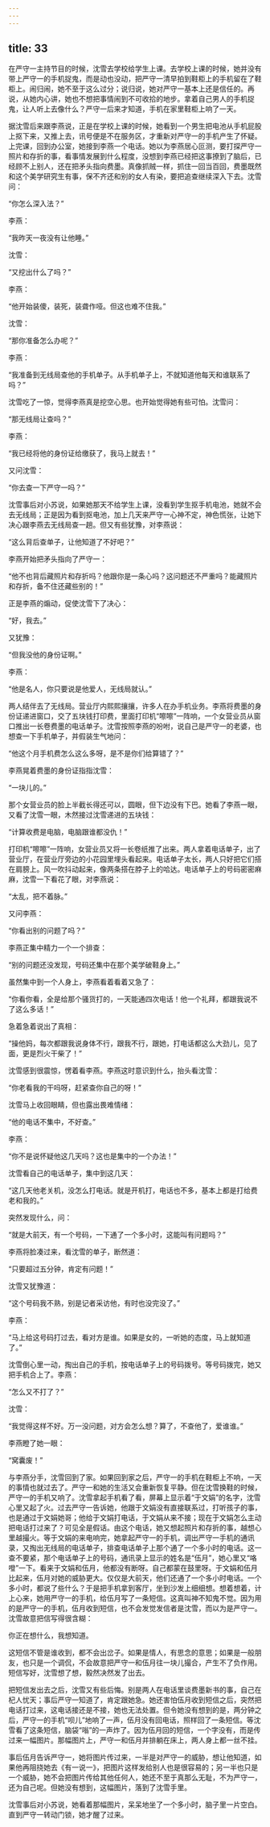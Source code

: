 ```yaml
---
---
---
```

title: 33
---




在严守一主持节目的时候，沈雪去学校给学生上课。去学校上课的时候，她并没有带上严守一的手机捉鬼，而是动也没动，把严守一清早拍到鞋柜上的手机留在了鞋柜上。闹归闹，她不至于这么过分；说归说，她对严守一基本上还是信任的。再说，从她内心讲，她也不想把事情闹到不可收拾的地步。拿着自己男人的手机捉鬼，让人听上去像什么？严守一后来才知道，手机在家里鞋柜上响了一天。

据沈雪后来跟李燕说，正是在学校上课的时候，她看到一个男生把电池从手机屁股上抠下来，又推上去，讯号便是不在服务区，才重新对严守一的手机产生了怀疑。上完课，回到办公室，她接到李燕一个电话。她以为李燕居心叵测，要打探严守一照片和存折的事，看事情发展到什么程度，没想到李燕已经把这事撩到了脑后，已经顾不上别人，还在把矛头指向费墨。真像抓贼一样，抓住一回当百回，费墨既然和这个美学研究生有事，保不齐还和别的女人有染，要把追查继续深入下去。沈雪问：

“你怎么深入法？”

李燕：

“我昨天一夜没有让他睡。”

沈雪：

“又挖出什么了吗？”

李燕：

“他开始装傻，装死，装聋作哑。但这也难不住我。”

沈雪：

“那你准备怎么办呢？”

李燕：

“我准备到无线局查他的手机单子。从手机单子上，不就知道他每天和谁联系了吗？”

沈雪吃了一惊，觉得李燕真是挖空心思。也开始觉得她有些可怕。沈雪问：

“那无线局让查吗？”

李燕：

“我已经将他的身份证给缴获了，我马上就去！”

又问沈雪：

“你去查一下严守一吗？”

沈雪事后对小苏说，如果她那天不给学生上课，没看到学生抠手机电池，她就不会去无线局；正是因为看到抠电池，加上几天来严守一心神不定，神色慌张，让她下决心跟李燕去无线局查一趟。但又有些犹豫，对李燕说：

“这么背后查单子，让他知道了不好吧？”

李燕开始把矛头指向了严守一：

“他不也背后藏照片和存折吗？他跟你是一条心吗？这问题还不严重吗？能藏照片和存折，备不住还藏些别的！”

正是李燕的煽动，促使沈雪下了决心：

“好，我去。”

又犹豫：

“但我没他的身份证啊。”

李燕：

“他是名人，你只要说是他爱人，无线局就认。”

两人结伴去了无线局。营业厅内熙熙攘攘，许多人在办手机业务。李燕将费墨的身份证递进窗口，交了五块钱打印费，里面打印机“嚓嚓”一阵响，一个女营业员从窗口推出一长卷费墨的电话单子。沈雪按照李燕的吩咐，说自己是严守一的老婆，也想查一下手机单子，并假装生气地问：

“他这个月手机费怎么这么多呀，是不是你们给算错了？”

李燕晃着费墨的身份证指指沈雪：

“一块儿的。”

那个女营业员的脸上半截长得还可以，圆眼，但下边没有下巴。她看了李燕一眼，又看了沈雪一眼，木然接过沈雪递进的五块钱：

“计算收费是电脑，电脑跟谁都没仇！”

打印机“嚓嚓”一阵响，女营业员又将一长卷纸推了出来。两人拿着电话单子，出了营业厅，在营业厅旁边的小花园里埋头看起来。电话单子太长，两人只好把它们搭在肩膀上。风一吹抖动起来，像两条搭在脖子上的哈达。电话单子上的号码密密麻麻，沈雪一下看花了眼，对李燕说：

“太乱，把不着脉。”

又问李燕：

“你看出别的问题了吗？”

李燕正集中精力一个一个排查：

“别的问题还没发现，号码还集中在那个美学破鞋身上。”

虽然集中到一个人身上，李燕看着看着又急了：

“你看你看，全是给那个骚货打的，一天能通四次电话！他一个礼拜，都跟我说不了这么多话！”

急着急着说出了真相：

“操他妈，每次都跟我说身体不行，跟我不行，跟她，打电话都这么大劲儿，见了面，更是烈火干柴了！”

沈雪感到很震惊，愣着看李燕。李燕这时意识到什么，抬头看沈雪：

“你老看我的干吗呀，赶紧查你自己的呀！”

沈雪马上收回眼睛，但也露出畏难情绪：

“他的电话不集中，不好查。”

李燕：

“你不是说怀疑他这几天吗？这也是集中的一个办法！”

沈雪看自己的电话单子，集中到这几天：

“这几天他老关机，没怎么打电话。就是开机打，电话也不多，基本上都是打给费老和我的。”

突然发现什么，问：

“就是大前天，有一个号码，一下通了一个多小时，这能叫有问题吗？”

李燕将脸凑过来，看沈雪的单子，断然道：

“只要超过五分钟，肯定有问题！”

沈雪又犹豫道：

“这个号码我不熟，别是记者采访他，有时也没完没了。”

李燕：

“马上给这号码打过去，看对方是谁。如果是女的，一听她的态度，马上就知道了。”

沈雪倒心里一动，掏出自己的手机，按电话单子上的号码拨号。等号码拨完，她又把手机合上了。李燕：

“怎么又不打了？”

沈雪：

“我觉得这样不好。万一没问题，对方会怎么想？算了，不查他了，爱谁谁。”

李燕瞪了她一眼：

“窝囊废！”

与李燕分手，沈雪回到了家。如果回到家之后，严守一的手机在鞋柜上不响，一天的事情也就过去了。严守一和她的生活又会重新恢复平静。但在沈雪换鞋的时候，严守一的手机又响了。沈雪拿起手机看了看，屏幕上显示着“于文娟”的名字，沈雪心里又起了火。过去严守一告诉她，他跟于文娟没有直接联系过，打听孩子的事，也是通过于文娟她哥；他给于文娟打电话，于文娟从来不接；现在于文娟怎么主动把电话打过来了？可见全是假话。由这个电话，她又想起照片和存折的事，越想心里越撮火。等于文娟的来电响完，她拿起严守一的手机，调出严守一手机的通讯录，又掏出无线局的电话单子，排查电话单子上那个通了一个多小时的电话。这一查不要紧，那个电话单子上的号码，通讯录上显示的姓名是“伍月”，她心里又“咯噔”一下。看来于文娟和伍月，他都没有断呀。自己都蒙在鼓里呀。于文娟和伍月比起来，伍月对她的威胁更大。仅仅是大前天，他们还通了一个多小时电话。一个多小时，都说了些什么？于是把手机拿到客厅，坐到沙发上细细想。想着想着，计上心来，她用严守一的手机，给伍月写了一条短信。这真叫神不知鬼不觉。因为用的是严守一的手机，伍月收到短信，也不会发觉发信者是沈雪，而以为是严守一。沈雪故意把信写得很含糊：

你正在想什么，我想知道。

这短信不管是谁收到，都不会出岔子。如果是情人，有思念的意思；如果是一般朋友，也只是一个调侃，不会故意把严守一和伍月往一块儿撮合，产生不了负作用。短信写好，沈雪想了想，毅然决然发了出去。

把短信发出去之后，沈雪又有些后悔。别是两人在电话里谈费墨新书的事，自己在杞人忧天；事后严守一知道了，肯定跟她急。她还害怕伍月收到短信之后，突然把电话打过来，这电话接还是不接，她也无法处置。但令她没有想到的是，两分钟之后，严守一的手机“呗儿”地响了一声，伍月没有回电话，照样回了一条短信。等沈雪看了这条短信，脑袋“嗡”的一声炸了。因为伍月回的短信，一个字没有，而是传过来一幅图片。那幅图片上，严守一和伍月并排躺在床上，两人身上都一丝不挂。

事后伍月告诉严守一，她将图片传过来，一半是对严守一的威胁，想让他知道，如果他再阻挠她去《有一说一》，把图片这样发给别人也是很容易的；另一半也只是一个威胁，她不会把图片传给其他任何人，她还不至于真那么无耻，不为严守一，还为自己呢。但她没有想到，这幅图片，落到了沈雪手里。

沈雪事后对小苏说，她看着那幅图片，呆呆地坐了一个多小时，脑子里一片空白。直到严守一转动门锁，她才醒了过来。
